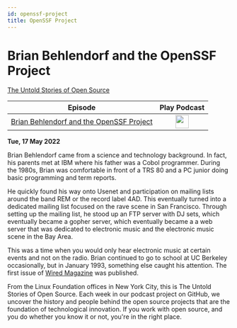 ```yaml
---
id: openssf-project
title: OpenSSF Project
---
```



# Brian Behlendorf and the OpenSSF Project

<Spotify scsrc={podcasts[1].src} />

[The Untold Stories of Open Source](https://untold-stories-of-open-source.captivate.fm/spotify)

| Episode                                                                                             |                                                               Play Podcast                                                                |
| --------------------------------------------------------------------------------------------------- | :---------------------------------------------------------------------------------------------------------------------------------------: |
| [Brian Behlendorf and the OpenSSF Project](https://open.spotify.com/episode/0P0cjBDn5nSYPe1i0FrFXr) | <a href="https://open.spotify.com/episode/0P0cjBDn5nSYPe1i0FrFXr" target="_blank"><img src="../images/podcast-mic.png" height="30" /></a> |

**Tue, 17 May 2022**

Brian Behlendorf came from a science and technology background. In fact, his parents met at IBM where his father was a Cobol programmer. During the 1980s, Brian was comfortable in front of a TRS 80 and a PC junior doing basic programming and term reports.

He quickly found his way onto Usenet and participation on mailing lists around the band REM or the record label 4AD. This eventually turned into a dedicated mailing list focused on the rave scene in San Francisco. Through setting up the mailing list, he stood up an FTP server with DJ sets, which eventually became a gopher server, which eventually became a a web server that was dedicated to electronic music and the electronic music scene in the Bay Area.

This was a time when you would only hear electronic music at certain events and not on the radio. Brian continued to go to school at UC Berkeley occasionally, but in January 1993, something else caught his attention. The first issue of [Wired Magazine](https://www.wired.com/) was published.

From the Linux Foundation offices in New York City, this is The Untold Stories of Open Source. Each week in our podcast project on GitHub, we uncover the history and people behind the open source projects that are the foundation of technological innovation. If you work with open source, and you do whether you know it or not, you're in the right place.
